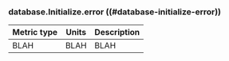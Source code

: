 ### database.Initialize.error ((#database-initialize-error))

Metric type | Units | Description
----------- | ----- | -----------
BLAH     | BLAH    | BLAH